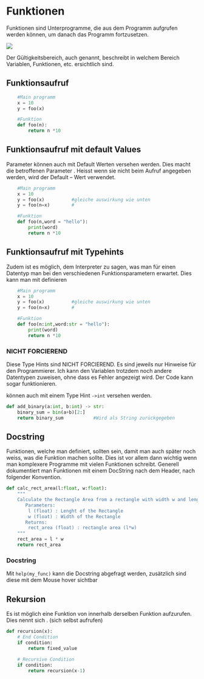 # Funktionen

Funktionen sind Unterprogramme, die aus dem Programm aufgrufen werden können, um danach das Programm fortzusetzen.

![](image/Funktionsaufbau.png){fig-alt="Funktionsaufbau"}

Der Gültigkeitsbereich, auch \textbf{Scope} genannt, beschreibt in welchem Bereich Variablen, Funktionen, etc. ersichtlich sind.

## Funktionsaufruf

``` python
    #Main programm
    x = 10
    y = foo(x)

    #Funktion
    def foo(n):
        return n *10
```

## Funktionsaufruf mit default Values

Parameter können auch mit Default Werten versehen werden. Dies macht die betroffenen Parameter \textbf{optional}. Heisst wenn sie nicht beim Aufruf angegeben werden, wird der Default -- Wert verwendet.

``` python
    #Main programm
    x = 10
    y = foo(x)          #gleiche auswirkung wie unten
    y = foo(n=x)        #

    #Funktion
    def foo(n,word = "hello"):
        print(word)
        return n *10
```

## Funktionsaufruf mit Typehints

Zudem ist es möglich, dem Interpreter zu sagen, was man für einen Datentyp man bei den verschiedenen Funktionsparametern erwartet. Dies kann man mit \textbf{:datatype} definieren

``` python
    #Main programm
    x = 10
    y = foo(x)          #gleiche auswirkung wie unten
    y = foo(n=x)        #

    #Funktion
    def foo(n:int,word:str = "hello"):
        print(word)
        return n *10
```

::: callout-important
### NICHT FORCIEREND

Diese Type Hints sind NICHT FORCIEREND. Es sind jeweils nur Hinweise für den Programmierer. Ich kann den Variablen trotzdem noch andere Datentypen zuweisen, ohne dass es Fehler angezeigt wird. Der Code kann sogar funktionieren.
:::

\textbf{Rückgabewerte} können auch mit einem Type Hint `->int` versehen werden.

``` python
def add_binary(a:int, b:int) -> str:
    binary_sum = bin(a+b)[2:]
    return binary_sum           #Wird als String zurückgegeben
```

## Docstring

Funktionen, welche man definiert, sollten \textbf{immer dokumentiert} sein, damit man auch später noch weiss, was die Funktion machen sollte. Dies ist vor allem dann wichtig wenn man komplexere Programme mit vielen Funktionen schreibt. Generell dokumentiert man Funktionen mit einem DocString nach dem Header, nach folgender Konvention.

``` python
def calc_rect_area(l:float, w:float):
    """ 
    Calculate the Rectangle Area from a rectangle with width w and length l.
       Parameters: 
        l (float) : Lenght of the Rectangle
        w (float) : Width of the Rectangle
       Returns:
        rect_area (float) : rectangle area (l*w)
    """
    rect_area = l * w
    return rect_area
```

::: callout-tip
### Docstring

Mit `help(my_func)` kann die Docstring abgefragt werden, zusätzlich sind diese mit dem Mouse hover sichtbar
:::

## Rekursion

Es ist möglich eine Funktion von innerhalb derselben Funktion aufzurufen. Dies nennt sich \textbf{Rekursion}. (sich selbst aufrufen)

``` python
def recursion(x):
    # End Condition
    if condition:
        return fixed_value
    
    # Recursive Condition
    if condition:
        return recursion(x-1)
```